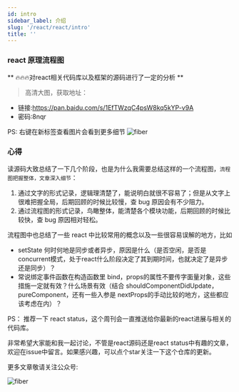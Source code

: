 ```yaml
---
id: intro
sidebar_label: 介绍
slug: '/react/react/intro'
title: ''
---
```


### react 原理流程图 

** 🔥🔥🔥对react相关代码库以及框架的源码进行了一定的分析 **

> 高清大图，获取地址：
- 链接:https://pan.baidu.com/s/1EfTWzqC4psW8kq5kYP-v9A
- 密码:8nqr 

PS: 右键在新标签查看图片会看到更多细节
![fiber](./react-core.png)

### 心得

读源码大致总结了一下几个阶段，也是为什么我需要总结这样的一个流程图，`流程图把握整体，文章深入细节`：
1. 通过文字的形式记录，逻辑理清楚了，能说明白就很不容易了；但是从文字上很难把握全局，后期回顾的时候比较慢，查 bug 原因会有不少阻力。
2. 通过流程图的形式记录，鸟瞰整体，能清楚各个模块功能，后期回顾的时候比较快，查 bug 原因相对轻松。

流程图中也总结了一些 react 中比较常用的概念以及一些很容易误解的地方，比如 
-  setState 何时何地是同步或者异步，原因是什么（是否空闲，是否是concurrent模式，处于react什么阶段决定了其到期时间，也就决定了是异步还是同步）？
-  常说绑定事件函数在构造函数里 bind，props的属性不要传字面量对象，这些措施一定就有效？什么场景有效（结合 shouldComponentDidUpdate，pureComponent，还有一些入参是 nextProps的手动比较的地方，这些都应该考虑在内）？

PS： 推荐一下 react status，这个周刊会一直推送给你最新的react进展与相关的代码库。

非常希望大家能和我一起讨论，不管是react源码还是react status中有趣的文章，欢迎在issue中留言。如果感兴趣，可以点个star关注一下这个仓库的更新。

更多文章敬请关注公众号:

![fiber](./wx.jpg)
